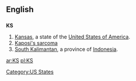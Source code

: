 {{see|ks}}
==English==

==={{abbreviation}}===
'''KS'''

# [[Kansas]], a state of the [[United States of America]].
# [[w:Kaposi's sarcoma|Kaposi's sarcoma]]
#[[South Kalimantan]], a province of [[Indonesia]].

[[Category:US States]]

[[ar:KS]]
[[pl:KS]]